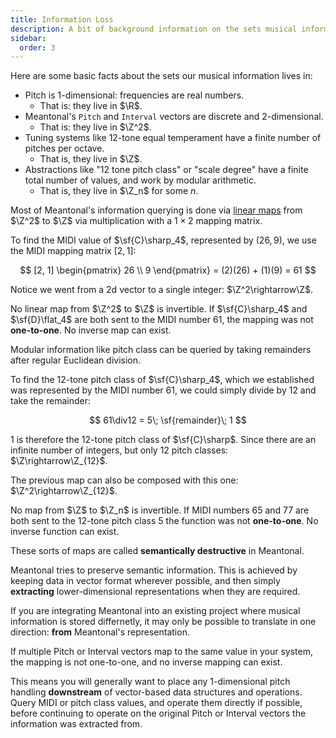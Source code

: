 ```yaml
---
title: Information Loss
description: A bit of background information on the sets musical information lives in.
sidebar:
  order: 3
---
```



Here are some basic facts about the sets our musical information lives in:

- Pitch is 1-dimensional: frequencies are real numbers.
    - That is: they live in $\R$.
- Meantonal's `Pitch` and `Interval` vectors are discrete and 2-dimensional.
    - That is: they live in $\Z^2$.
- Tuning systems like 12-tone equal temperament have a finite number of pitches per octave.
    - That is, they live in $\Z$.
- Abstractions like "12 tone pitch class" or "scale degree" have a finite total number of values, and work by modular arithmetic.
    - That is, they live in $\Z_n$ for some $n$.

Most of Meantonal's information querying is done via [linear maps](https://en.wikipedia.org/wiki/Linear_map) from $\Z^2$ to $\Z$ via multiplication with a $1\times2$ mapping matrix.

<Aside>

To find the MIDI value of $\sf{C}\sharp_4$, represented by $(26, 9)$, we use the MIDI mapping matrix $[2, 1]$:

$$
[2, 1]
\begin{pmatrix}
26 \\
9
\end{pmatrix} = (2)(26) + (1)(9) = 61
$$

Notice we went from a 2d vector to a single integer: $\Z^2\rightarrow\Z$.

</Aside>


No linear map from $\Z^2$ to $\Z$ is invertible. If $\sf{C}\sharp_4$ and $\sf{D}\flat_4$ are both sent to the MIDI number 61, the mapping was not **one-to-one**. No inverse map can exist.

Modular information like pitch class can be queried by taking remainders after regular Euclidean division.

<Aside>

To find the 12-tone pitch class of $\sf{C}\sharp_4$, which we established was represented by the MIDI number 61, we could simply divide by 12 and take the remainder:

$$
61\div12 = 5\; \sf{remainder}\; 1
$$

1 is therefore the 12-tone pitch class of $\sf{C}\sharp$. Since there are an infinite number of integers, but only 12 pitch classes: $\Z\rightarrow\Z_{12}$.

The previous map can also be composed with this one: $\Z^2\rightarrow\Z_{12}$.

</Aside>

No map from $\Z$ to $\Z_n$ is invertible. If MIDI numbers 65 and 77  are both sent to the 12-tone pitch class 5 the function was not **one-to-one**. No inverse function can exist.

These sorts of maps are called **semantically destructive** in Meantonal.

Meantonal tries to preserve semantic information. This is achieved by keeping data in vector format wherever possible, and then simply **extracting** lower-dimensional representations when they are required.

<Aside type="caution">

If you are integrating Meantonal into an existing project where musical information is stored differnetly, it may only be possible to translate in one direction: **from** Meantonal's representation.

If multiple Pitch or Interval vectors map to the same value in your system, the mapping is not one-to-one, and no inverse mapping can exist.

</Aside>

This means you will generally want to place any 1-dimensional pitch handling **downstream** of vector-based data structures and operations. Query MIDI or pitch class values, and operate them directly if possible, before continuing to operate on the original Pitch or Interval vectors the information was extracted from.
